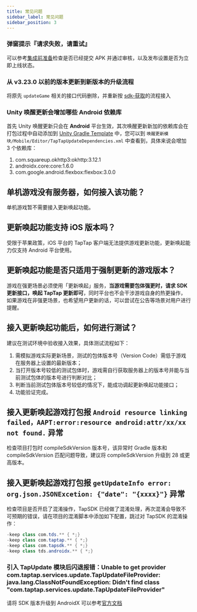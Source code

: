 ```yaml
---
title: 常见问题
sidebar_label: 常见问题
sidebar_position: 3
---
```


### 弹窗提示『请求失败，请重试』

可以参考[集成前准备](/sdk/update/guide/#集成前准备)检查是否已经提交 APK 并通过审核，以及发布设置是否为立即上线状态。


### 从 v3.23.0 以前的版本更新到新版本的升级流程
将原先 `updateGame` 相关的接口代码删除，并重新按 [sdk-获取](/sdk/update/guide/#sdk-获取)的流程接入

### Unity 唤醒更新会增加哪些 Android 依赖库
首先 Unity 唤醒更新只会在 **Android** 平台生效，其次唤醒更新新加的依赖库会在打包过程中自动添加到 [Unity Gradle Template](https://docs.unity3d.com/Manual/gradle-templates.html) 中，您可以到 `唤醒更新模块/Mobile/Editor/TapTapUpdateDependencies.xml` 中查看到，具体来说会增加 3 个依赖库：
1. com.squareup.okhttp3:okhttp:3.12.1
2. androidx.core:core:1.6.0
3. com.google.android.flexbox:flexbox:3.0.0

## 单机游戏没有服务器，如何接入该功能？

单机游戏暂不需要接入更新唤起功能。

## 更新唤起功能支持 iOS 版本吗？

受限于苹果政策，iOS 平台的 TapTap 客户端无法提供游戏更新功能，更新唤起能力仅支持 Android 平台使用。

## 更新唤起功能是否只适用于强制更新的游戏版本？

游戏在强更场景必须使用「更新唤起」服务，**当游戏需要包体强更时，请求 SDK 更新接口，唤起 TapTap 更新即可**，同时平台也不会干涉游戏自身的热更操作，如果游戏在非强更场景，也希望用户更新的话，可以尝试在公告等场景对用户进行提醒。

## 接入更新唤起功能后，如何进行测试？

建议在测试环境中验收接入效果，具体测试流程如下：

1. 需模拟游戏实际更新场景，测试的包体版本号（Version Code）需低于游戏在服务器上设置的最新版本；
2. 当打开版本号较低的测试包体时，游戏需自行获取服务器上的版本号并能与当前测试包体的版本号进行判断对比；
3. 判断当前测试包体版本号较低的情况下，能成功调起更新唤起功能接口；
4. 功能验证完成。

## 接入更新唤起游戏打包报 `Android resource linking failed，AAPT:error:resource android:attr/xx/xx not found.` 异常

检查项目打包时 compileSdkVersion 版本号，该异常时 Gradle 版本和 compileSdkVersion 匹配问题导致，建议将 compileSdkVersion 升级到 28 或更高版本。

## 接入更新唤起游戏打包报 `getUpdateInfo error: org.json.JSONExcetion: {"date": "{xxxx}"}` 异常

检查项目是否开启了混淆操作，TapSDK 已经做了混淆处理，再次混淆会导致不可预期的错误，请在项目的混淆脚本中添加如下配置，跳过对 TapSDK 的混淆操作：
```java
-keep class com.tds.** { *;}
-keep class com.taptap.** { *;}
-keep class com.tapsdk.** { *;}
-keep class tds.androidx.** { *;}
```

### 引入 TapUpdate 模块后闪退报错：Unable to get provider com.taptap.services.update.TapUpdateFileProvider: java.lang.ClassNotFoundException: Didn't find class "com.taptap.services.update.TapUpdateFileProvider"

请将 SDK 版本升级到 AndroidX 可以参考[官方文档](https://developer.android.google.cn/jetpack/androidx/migrate?hl=zh-cn)